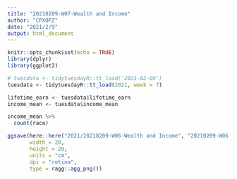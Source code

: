 ```yaml
---
title: "20210209-W07-Wealth and Income"
author: "CPXOPZ"
date: "2021/2/9"
output: html_document
---
```


```r
knitr::opts_chunk$set(echo = TRUE)
library(dplyr)
library(ggplot2)
```

```r
# tuesdata <- tidytuesdayR::tt_load('2021-02-09')
tuesdata <- tidytuesdayR::tt_load(2021, week = 7)

lifetime_earn <- tuesdata$lifetime_earn
income_mean <- tuesdata$income_mean
```

```r
income_mean %>% 
  count(race)
```

```r


ggsave(here::here("2021/20210209-W06-Wealth and Income", "20210209-W06-Wealth_and_Income.png"),
       width = 20,
       height = 20,
       units = "cm",
       dpi = "retina",
       type = ragg::agg_png())

```

